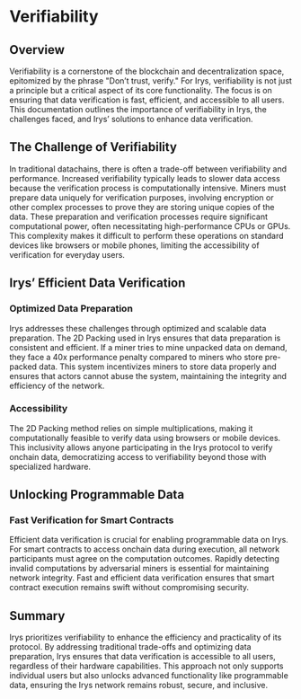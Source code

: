 
# Verifiability

<div className="w-full flex justify-center">
	<div className="w-2/3">
		<SimpleRiveViewer
			src="/diagrams/architecture/irys-docs-verifiability.riv"
			width={1920}
			height={1080}
			stateMachine="Verifiability"
		/>
	</div>
</div>

## Overview

Verifiability is a cornerstone of the blockchain and decentralization space, epitomized by the phrase "Don’t trust, verify." For Irys, verifiability is not just a principle but a critical aspect of its core functionality. The focus is on ensuring that data verification is fast, efficient, and accessible to all users. This documentation outlines the importance of verifiability in Irys, the challenges faced, and Irys’ solutions to enhance data verification.

## The Challenge of Verifiability

In traditional datachains, there is often a trade-off between verifiability and performance. Increased verifiability typically leads to slower data access because the verification process is computationally intensive. Miners must prepare data uniquely for verification purposes, involving encryption or other complex processes to prove they are storing unique copies of the data. These preparation and verification processes require significant computational power, often necessitating high-performance CPUs or GPUs. This complexity makes it difficult to perform these operations on standard devices like browsers or mobile phones, limiting the accessibility of verification for everyday users.

## Irys’ Efficient Data Verification

### Optimized Data Preparation

Irys addresses these challenges through optimized and scalable data preparation. The 2D Packing used in Irys ensures that data preparation is consistent and efficient. If a miner tries to mine unpacked data on demand, they face a 40x performance penalty compared to miners who store pre-packed data. This system incentivizes miners to store data properly and ensures that actors cannot abuse the system, maintaining the integrity and efficiency of the network.

### Accessibility

The 2D Packing method relies on simple multiplications, making it computationally feasible to verify data using browsers or mobile devices. This inclusivity allows anyone participating in the Irys protocol to verify onchain data, democratizing access to verifiability beyond those with specialized hardware.

## Unlocking Programmable Data

### Fast Verification for Smart Contracts

Efficient data verification is crucial for enabling programmable data on Irys. For smart contracts to access onchain data during execution, all network participants must agree on the computation outcomes. Rapidly detecting invalid computations by adversarial miners is essential for maintaining network integrity. Fast and efficient data verification ensures that smart contract execution remains swift without compromising security.

## Summary

Irys prioritizes verifiability to enhance the efficiency and practicality of its protocol. By addressing traditional trade-offs and optimizing data preparation, Irys ensures that data verification is accessible to all users, regardless of their hardware capabilities. This approach not only supports individual users but also unlocks advanced functionality like programmable data, ensuring the Irys network remains robust, secure, and inclusive.
